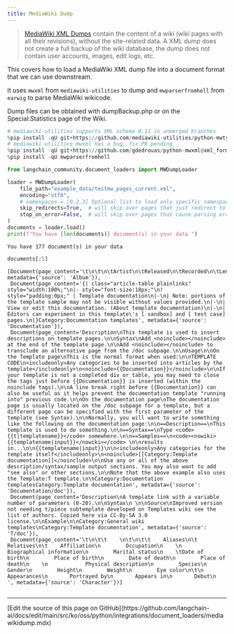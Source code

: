 ```yaml
---
title: MediaWiki Dump
---
```


>[MediaWiki XML Dumps](https://www.mediawiki.org/wiki/Manual:Importing_XML_dumps) contain the content of a wiki (wiki pages with all their revisions), without the site-related data. A XML dump does not create a full backup of the wiki database, the dump does not contain user accounts, images, edit logs, etc.

This covers how to load a MediaWiki XML dump file into a document format that we can use downstream.

It uses `mwxml` from `mediawiki-utilities` to dump and `mwparserfromhell` from `earwig` to parse MediaWiki wikicode.

Dump files can be obtained with dumpBackup.php or on the Special:Statistics page of the Wiki.

```python
# mediawiki-utilities supports XML schema 0.11 in unmerged branches
%pip install -qU git+https://github.com/mediawiki-utilities/python-mwtypes@updates_schema_0.11
# mediawiki-utilities mwxml has a bug, fix PR pending
%pip install -qU git+https://github.com/gdedrouas/python-mwxml@xml_format_0.11
%pip install -qU mwparserfromhell
```

```python
from langchain_community.document_loaders import MWDumpLoader
```

```python
loader = MWDumpLoader(
    file_path="example_data/testmw_pages_current.xml",
    encoding="utf8",
    # namespaces = [0,2,3] Optional list to load only specific namespaces. Loads all namespaces by default.
    skip_redirects=True,  # will skip over pages that just redirect to other pages (or not if False)
    stop_on_error=False,  # will skip over pages that cause parsing errors (or not if False)
)
documents = loader.load()
print(f"You have {len(documents)} document(s) in your data ")
```

```output
You have 177 document(s) in your data
```

```python
documents[:5]
```

```output
[Document(page_content='\t\n\t\n\tArtist\n\tReleased\n\tRecorded\n\tLength\n\tLabel\n\tProducer', metadata={'source': 'Album'}),
 Document(page_content='{| class="article-table plainlinks" style="width:100%;"\n|- style="font-size:18px;"\n! style="padding:0px;" | Template documentation\n|-\n| Note: portions of the template sample may not be visible without values provided.\n|-\n| View or edit this documentation. (About template documentation)\n|-\n| Editors can experiment in this template\'s [ sandbox] and [ test case] pages.\n|}Category:Documentation templates', metadata={'source': 'Documentation'}),
 Document(page_content='Description\nThis template is used to insert descriptions on template pages.\n\nSyntax\nAdd <noinclude></noinclude> at the end of the template page.\n\nAdd <noinclude></noinclude> to transclude an alternative page from the /doc subpage.\n\nUsage\n\nOn the Template page\nThis is the normal format when used:\n\nTEMPLATE CODE\n<includeonly>Any categories to be inserted into articles by the template</includeonly>\n<noinclude>{{Documentation}}</noinclude>\n\nIf your template is not a completed div or table, you may need to close the tags just before {{Documentation}} is inserted (within the noinclude tags).\n\nA line break right before {{Documentation}} can also be useful as it helps prevent the documentation template "running into" previous code.\n\nOn the documentation page\nThe documentation page is usually located on the /doc subpage for a template, but a different page can be specified with the first parameter of the template (see Syntax).\n\nNormally, you will want to write something like the following on the documentation page:\n\n==Description==\nThis template is used to do something.\n\n==Syntax==\nType <code>{{t|templatename}}</code> somewhere.\n\n==Samples==\n<code><nowiki>{{templatename|input}}</nowiki></code> \n\nresults in...\n\n{{templatename|input}}\n\n<includeonly>Any categories for the template itself</includeonly>\n<noinclude>[[Category:Template documentation]]</noinclude>\n\nUse any or all of the above description/syntax/sample output sections. You may also want to add "see also" or other sections.\n\nNote that the above example also uses the Template:T template.\n\nCategory:Documentation templatesCategory:Template documentation', metadata={'source': 'Documentation/doc'}),
 Document(page_content='Description\nA template link with a variable number of parameters (0-20).\n\nSyntax\n \n\nSource\nImproved version not needing t/piece subtemplate developed on Templates wiki see the list of authors. Copied here via CC-By-SA 3.0 license.\n\nExample\n\nCategory:General wiki templates\nCategory:Template documentation', metadata={'source': 'T/doc'}),
 Document(page_content='\t\n\t\t    \n\t\n\t\t    Aliases\n\t    Relatives\n\t    Affiliation\n        Occupation\n    \n            Biographical information\n        Marital status\n    \tDate of birth\n        Place of birth\n        Date of death\n        Place of death\n    \n            Physical description\n        Species\n        Gender\n        Height\n        Weight\n        Eye color\n\t\n           Appearances\n       Portrayed by\n       Appears in\n       Debut\n    ', metadata={'source': 'Character'})]
```

```python

```

---

<Callout icon="pen-to-square" iconType="regular">
  [Edit the source of this page on GitHub](https://github.com/langchain-ai/docs/edit/main/src/ko/oss/python/integrations/document_loaders/mediawikidump.mdx)
</Callout>
